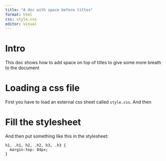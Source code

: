 ```yaml
---
title: "A doc with space before titles"
format: html
css: style.css
editor: visual
---
```


# Intro

This doc shows how to add space on top of titles to give some more breath to the document

# Loading a css file

First you have to load an external css sheet called `style.css`. And then

# Fill the stylesheet 

And then put something like this in the stylesheet:

```         
h1, .h1, h2, .h2, h3, .h3 {
  margin-top: 84px;
}
```
